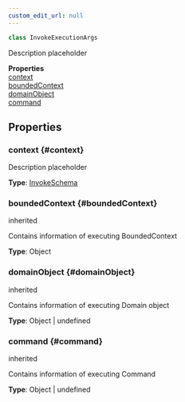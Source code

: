 ```yaml
---
custom_edit_url: null
---
```


```ts
class InvokeExecutionArgs
```

<div>

</div>

Description placeholder

<div className="container">
  <div className="row mb-2"><div className="col col--12"><strong>Properties</strong></div></div>
  <div className="row"><div className="col col--12"><a href="#context">context</a><br/><a href="#boundedContext">boundedContext</a><br/><a href="#domainObject">domainObject</a><br/><a href="#command">command</a></div></div>
</div>

## Properties

### context {#context}

<div>

</div>

Description placeholder

**Type**: [InvokeSchema](InvokeSchema)

### boundedContext {#boundedContext}

<div>
  <span className="badge badge--danger">inherited</span>
</div>

Contains information of executing BoundedContext

**Type**: Object

### domainObject {#domainObject}

<div>
  <span className="badge badge--danger">inherited</span>
</div>

Contains information of executing Domain object

**Type**: Object \| undefined

### command {#command}

<div>
  <span className="badge badge--danger">inherited</span>
</div>

Contains information of executing Command

**Type**: Object \| undefined


